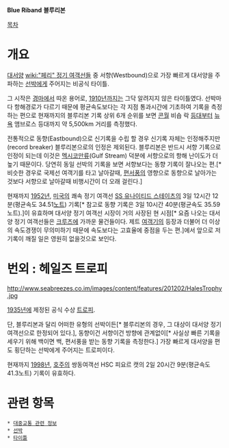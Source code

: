 '''Blue Riband'''
'''블루리본'''

[[목차]]
= 개요 =
[[대서양]] [[wiki:"페리" 정기 여객선]]들 중 서향(Westbound)으로 가장 빠르게 대서양을 주파하는 [[선박]]에게 주어지는 비공식 타이틀.

그 시작은 [[경마]]에서 따온 용어로, [[1910년]]까지는 그닥 알려지지 않은 타이틀였다. 선박마다 항해경로가 다르기 때문에 평균속도보다는 각 지점 통과시간에 기초하여 기록을 측정하는 편으로 현재까지의 블루리본 기록 상위 6개 순위를 보면 [[콘월]] 비숍 락 [[등대]]부터 [[뉴욕]] 앰브로스 등대까지 약 5,500km 거리를 측정했다.

전통적으로 동향(Eastbound)으로 신기록을 수립 할 경우 신기록 자체는 인정해주지만(record breaker) 블루리본으로의 인정은 제외된다. 블루리본은 반드시 서향 기록으로 인정이 되는데 이것은 [[멕시코]]만류(Gulf Stream) 덕분에 서향으로의 항해 난이도가 더 높기 때문이다. 당연히 동일 선박의 기록을 보면 서향보다는 동향 기록이 잘나오는 편.[* 비슷한 경우로 국제선 여객기를 타고 날아갈때, [[편서풍]]의 영향으로 동향으로 날아가는 것보다 서향으로 날아갈때 비행시간이 더 오래 걸린다.]

현재까지 [[1952년]], [[미국]]의 쾌속 정기 여객선 [[SS 유나이티드 스테이츠]]의 3일 12시간 12분(평균속도 34.51[[노트]]) 기록[* 참고로 동향 기록은 3일 10시간 40분(평균속도 35.59노트).]이 유효하며 대서양 정기 여객선 시장이 거의 사장된 현 시점[* 요즘 나오는 대서양 정기 여객선들은 [[크루즈]]에 가까운 물건들이다. 제트 [[여객기]]의 등장과 더불어 더 이상의 속도경쟁이 무의미하기 때문에 속도보다는 고효율에 중점을 두는 편.]에서 앞으로 저 기록이 깨질 일은 영원히 없을것으로 보인다.

= 번외 : 헤일즈 트로피 =
http://www.seabreezes.co.im/images/content/features/201202/HalesTrophy.jpg

[[1935년]]에 제정된 공식 수상 [[트로피]].

단, 블루리본과 달리 어떠한 유형의 선박이든[* 블루리본의 경우, 그 대상이 대서양 정기 여객선으로 한정되어 있다.], 동향이건 서향이건 방향에 관계없이[* 사실상 빠른 기록을 세우기 위해 백이면 백, 편서풍을 받는 동향 기록을 측정한다.] 가장 빠르게 대서양을 편도 횡단하는 선박에게 주어지는 트로피이다.

현재까지 [[1998년]], [[호주]]의 쌍동여객선 HSC 피요르 캣의 2일 20시간 9분(평균속도 41.3노트) 기록이 유효하다.

= 관련 항목 =
 * [[대중교통 관련 정보]]
 * [[선박]]
 * [[타이틀]]
